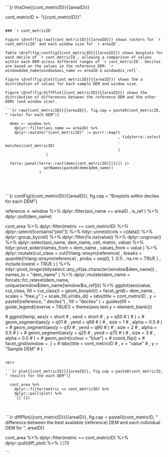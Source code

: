 
```{r thisOne{{cont_metricID}}{{areaID}}}

  cont_metricID <- "{{cont_metricID}}"

```

### `r cont_metricID`

Figure \@ref(fig:raw{{cont_metricID}}{{areaID}}) shows rasters for `r cont_metricID` and each window size for `r areaID`.

Table \@ref(fig:contFig{{cont_metricID}}{{areaID}}) shows boxplots for each decile of `r cont_metricID`, allowing a comparison of values within each DEM across different ranges of `r cont_metricID`. Deciles are based on the values in the reference DEM: `r window$dem_name[window$aoi_name == areaID & window$is_ref]`.

Figure \@ref(fig:plot{{cont_metricID}}{{areaID}}) shows the a distribution of values for each sample DEM and window size.

Figure \@ref(fig:diffPlot{{cont_metricID}}{{areaID}}) shows the distribution of differences between the reference DEM and the other DEMs (and window size).

```{r raw{{cont_metricID}}{{areaID}}, fig.cap = paste0(cont_metricID, " raster for each DEM")}

  dems <- window %>%
    dplyr::filter(aoi_name == areaID) %>%
    dplyr::mutate("{cont_metricID}" := purrr::map(t
                                                  , tidyterra::select
                                                  , matches(cont_metricID)
                                                  )
                  )
  
  terra::panel(terra::rast(dems[cont_metricID][[1]]) |>
                 setNames(paste0(dems$dem_name))
               )
  
```

<br>

```{r contFig{{cont_metricID}}{{areaID}}, fig.cap = "Boxplots within deciles for each DEM"}

  reference <- window %>%
    dplyr::filter(aoi_name == areaID
                  , is_ref
                  ) %>%
    dplyr::pull(dem_name)

  cont_area %>%
    dplyr::filter(metric == cont_metricID) %>%
    dplyr::select(!contains("plot")) %>%
    tidyr::unnest(cols = c(data)) %>%
    dplyr::group_by(cell) %>%
    dplyr::filter(!is.na(value)) %>%
    dplyr::ungroup() %>%
    dplyr::select(aoi_name, dem_name, cell, metric, value) %>%
    tidyr::pivot_wider(names_from = dem_name
                       , values_from = value
                       ) %>%
    dplyr::mutate(cut_class = cut(!!rlang::ensym(reference)
                                  , breaks = quantile(!!rlang::ensym(reference)
                                                      , probs = seq(0, 1, 0.1)
                                                      , na.rm = TRUE
                                                      )
                                  , include.lowest = TRUE
                                  )
                  ) %>%
    tidyr::pivot_longer(tidyselect::any_of(as.character(window$dem_name))
                        , names_to = "dem_name"
                        ) %>%
    dplyr::mutate(dem_name = forcats::fct_relevel(dem_name, unique(window$dem_name[window$is_ref]))) %>%
    ggplot(aes(value, cut_class, fill = cut_class)) +
      geom_boxplot() +
      facet_grid(~ dem_name
                 , scales = "free_y"
                 ) +
      scale_fill_viridis_d() +
      labs(title = cont_metricID
           , y = paste0(reference, " deciles")
           , fill = "deciles"
           ) +
      guides(fill = guide_legend(reverse = TRUE)) +
      theme(axis.text.y = element_blank())

  # ggplot(temp, aes(x = short
  #                  , xend = short
  #                  , y = q50
  #                  )
  #        ) +
  #   geom_segment(aes(y = q01
  #                    , yend = q99
  #                    )
  #                , size = 1
  #                , alpha = 0.5
  #                ) +
  #   geom_segment(aes(y = q10
  #                    , yend = q90
  #                    )
  #                , size = 2
  #                , alpha = 0.5
  #                ) +
  #   geom_segment(aes(y = q25
  #                    , yend = q75
  #                    )
  #                , size = 3
  #                , alpha = 0.5
  #                ) +
  #   geom_point(colour = "blue") +
  #   coord_flip() +
  #   facet_grid(window ~ .) +
  #   labs(title = cont_metricID
  #        , x = "value"
  #        , y = "Sample DEM"
  #        )

```

<br>

```{r plot{{cont_metricID}}{{areaID}}, fig.cap = paste0(cont_metricID, " results for the each DEM")}

  cont_area %>%
    dplyr::filter(metric == cont_metricID) %>%
    dplyr::pull(plot) %>%
    `[[`(1)

```

<br>

```{r diffPlot{{cont_metricID}}{{areaID}}, fig.cap = paste0(cont_metricID, " difference between the best available (reference) DEM and each individual DEM for ", areaID)}

  cont_area %>%
    dplyr::filter(metric == cont_metricID) %>%
    dplyr::pull(diff_plot) %>%
    `[[`(1)

```
